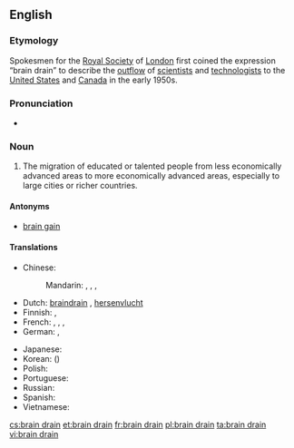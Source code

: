 ==English==
{{wikipedia}}

===Etymology===
Spokesmen for the [[w:Royal Society|Royal Society]] of [[London]] first coined the expression “brain drain” to describe the [[outflow]] of [[scientist]]s and [[technologist]]s to the [[United States]] and [[Canada]] in the early 1950s.

===Pronunciation===
* {{enPR|brān-drān}}

===Noun===
{{en-noun|pl=brain drains|sg=[[brain]] [[drain]]}}

# The migration of educated or talented people from less economically advanced areas to more economically advanced areas, especially to large cities or richer countries.

====Antonyms====
* [[brain gain]]

====Translations====
{{trans-top|migration of educated people}}
* Chinese:
*: Mandarin: {{t|zh|人才外流|tr=réncái wàiliú|sc=Hani}}, {{t|zh|才外流|tr=cáiwàiliú|sc=Hani}}, {{t|zh|頭腦流出|sc=Hani}}, {{t|zh|头脑流出|tr=tóunǎo liúchū|sc=Hani}}
* Dutch: [[braindrain]] {{m}}, [[hersenvlucht]]
* Finnish: {{t|fi|aivovuoto}}, {{t|fi|aivovienti}}
* French: {{t|fr|fuite des cerveaux|f}}, {{t|fr|exode des cerveaux|m}} {{i|Quebec}}, {{t|fr|drainage des cerveaux|m}}, {{t|fr|exode des compétences|m}}
* German: {{t|de|Braindrain|m}}, {{t|de|Gehirn-Abfluss|m}}
{{trans-mid}}
* Japanese: {{t|ja|頭脳流出|tr=ずのうりゅうしゅつ, zunō ryūshutsu|sc=Jpan}}
* Korean: {{t|ko|두뇌유출|tr=dunoe yuchul|sc=Kore}} ({{t|ko|頭腦流出|sc=Kore}})
* Polish: {{t|pl|dranaż mózgów|m}}
* Portuguese: {{t|pt|fuga de cérebros|f}}
* Russian: {{t-|ru|утечка мозгов|f|tr=utéčka mozgóv}}
* Spanish: {{t-|es|fuga de cerebros|f}}
* Vietnamese: {{t|vi|chảy máu chất xám}}
{{trans-bottom}}

[[cs:brain drain]]
[[et:brain drain]]
[[fr:brain drain]]
[[pl:brain drain]]
[[ta:brain drain]]
[[vi:brain drain]]